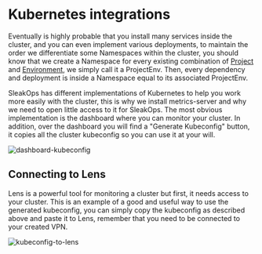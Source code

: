 
# Kubernetes integrations

Eventually is highly probable that you install many services inside the cluster, and you can even implement various deployments, to maintain the order we differentiate some Namespaces within the cluster, you should know that we create a Namespace for every existing combination of [Project](/docs/environment.mdx) and [Environment](/docs/project/index.mdx), we simply call it a ProjectEnv. Then, every dependency and deployment is inside a Namespace equal to its associated ProjectEnv.

SleakOps has different implementations of Kubernetes to help you work more easily with the cluster, this is why we install metrics-server and why we need to open little access to it for SleakOps. The most obvious implementation is the dashboard where you can monitor your cluster. In addition, over the dashboard you will find a "Generate Kubeconfig" button, it copies all the cluster kubeconfig so you can use it at your will.

<Zoom overlayBgColorEnd="rgba(255, 255, 255, 0.8)">
  <img
    src="/img/cluster/dashboard-kubeconfig.png"
    alt="dashboard-kubeconfig"
  />
</Zoom>

## Connecting to Lens

Lens is a powerful tool for monitoring a cluster but first, it needs access to your cluster. This is an example of a good and useful way to use the generated kubeconfig, you can simply copy the kubeconfig as described above and paste it to Lens, remember that you need to be connected to your created VPN. 

<Zoom overlayBgColorEnd="rgba(255, 255, 255, 0.8)">
  <img
    src="/img/cluster/lens-kubeconfig.png"
    alt="kubeconfig-to-lens"
  />
</Zoom>